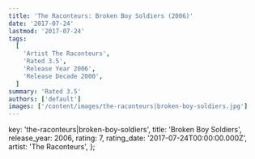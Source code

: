 ```yaml
---
title: 'The Raconteurs: Broken Boy Soldiers (2006)'
date: '2017-07-24'
lastmod: '2017-07-24'
tags:
  [
    'Artist The Raconteurs',
    'Rated 3.5',
    'Release Year 2006',
    'Release Decade 2000',
  ]
summary: 'Rated 3.5'
authors: ['default']
images: ['/content/images/the-raconteurs|broken-boy-soldiers.jpg']
---
```


  key: 'the-raconteurs|broken-boy-soldiers',
  title: 'Broken Boy Soldiers',
  release_year: 2006,
  rating: 7,
  rating_date: '2017-07-24T00:00:00.000Z',
  artist: 'The Raconteurs',
};

<MusicRating data={data} />
